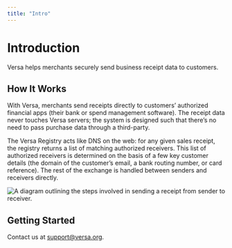 ```yaml
---
title: "Intro"
---
```


# Introduction

Versa helps merchants securely send business receipt data to customers.

## How It Works

With Versa, merchants send receipts directly to customers’ authorized financial apps (their bank or spend management software). The receipt data never touches Versa servers; the system is designed such that there’s no need to pass purchase data through a third-party.

The Versa Registry acts like DNS on the web: for any given sales receipt, the registry returns a list of matching authorized receivers. This list of authorized receivers is determined on the basis of a few key customer details (the domain of the customer’s email, a bank routing number, or card reference). The rest of the exchange is handled between senders and receivers directly.

![A diagram outlining the steps involved in sending a receipt from sender to receiver.](https://raw.githubusercontent.com/versa-protocol/docs/main/assets/versa_diagram.svg)

## Getting Started

Contact us at <a href="mailto:support@versa.org">support@versa.org</a>.

